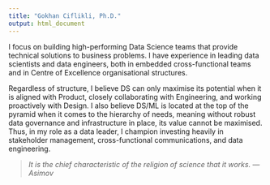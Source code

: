 ```yaml
---
title: "Gokhan Ciflikli, Ph.D."
output: html_document
---
```


I focus on building high-performing Data Science teams that provide technical solutions to business problems. I have experience in leading data scientists and data engineers, both in embedded cross-functional teams and in Centre of Excellence organisational structures.

Regardless of structure, I believe DS can only maximise its potential when it is aligned with Product, closely collaborating with Engineering, and working proactively with Design. I also believe DS/ML is located at the top of the pyramid when it comes to the hierarchy of needs, meaning without robust data governance and infrastructure in place, its value cannot be maximised. Thus, in my role as a data leader, I champion investing heavily in stakeholder management, cross-functional communications, and data engineering.

>_It is the chief characteristic of the religion of science that it works. ---Asimov_

<!--Click [here](/Gokhan_Ciflikli_Resume.pdf) for my resume.--->
